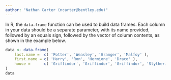 ```yaml
---
author: "Nathan Carter (ncarter@bentley.edu)"
---
```


In R, the `data.frame` function can be used to build data frames.
Each column in your data should be a separate parameter, with its name provided,
followed by an equals sign, followed by the vector of column contents,
as shown in the example below.

```r
data <- data.frame(
    last.name =  c( 'Potter', 'Weasley', 'Granger', 'Malfoy' ),
    first.name = c( 'Harry', 'Ron', 'Hermione', 'Draco' ),
    house =      c( 'Griffindor', 'Griffindor', 'Griffindor', 'Slytherin' )
)
data
```

